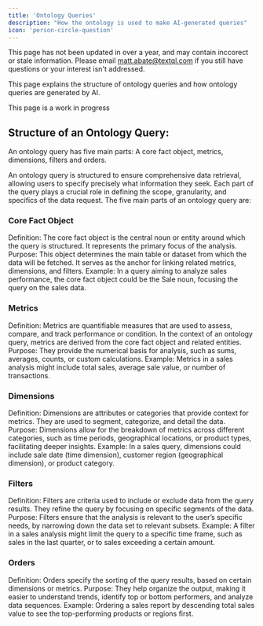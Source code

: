 ```yaml
---
title: 'Ontology Queries'
description: "How the ontology is used to make AI-generated queries"
icon: 'person-circle-question'
---
```


<Warning>This page has not been updated in over a year, and may contain inccorect or stale information.  Please email matt.abate@textql.com if you still have questions or your interest isn't addressed.</Warning>

This page explains the structure of ontology queries and how ontology queries are generated by AI.

<Warning>
This page is a work in progress
</Warning>

## Structure of an Ontology Query:
An ontology query has five main parts: A core fact object, metrics, dimensions, filters and orders.

An ontology query is structured to ensure comprehensive data retrieval, allowing users to specify precisely what information they seek. Each part of the query plays a crucial role in defining the scope, granularity, and specifics of the data request. The five main parts of an ontology query are:

### Core Fact Object
Definition: The core fact object is the central noun or entity around which the query is structured. It represents the primary focus of the analysis.
Purpose: This object determines the main table or dataset from which the data will be fetched. It serves as the anchor for linking related metrics, dimensions, and filters.
Example: In a query aiming to analyze sales performance, the core fact object could be the Sale noun, focusing the query on the sales data.
### Metrics
Definition: Metrics are quantifiable measures that are used to assess, compare, and track performance or condition. In the context of an ontology query, metrics are derived from the core fact object and related entities.
Purpose: They provide the numerical basis for analysis, such as sums, averages, counts, or custom calculations.
Example: Metrics in a sales analysis might include total sales, average sale value, or number of transactions.
### Dimensions
Definition: Dimensions are attributes or categories that provide context for metrics. They are used to segment, categorize, and detail the data.
Purpose: Dimensions allow for the breakdown of metrics across different categories, such as time periods, geographical locations, or product types, facilitating deeper insights.
Example: In a sales query, dimensions could include sale date (time dimension), customer region (geographical dimension), or product category.
### Filters
Definition: Filters are criteria used to include or exclude data from the query results. They refine the query by focusing on specific segments of the data.
Purpose: Filters ensure that the analysis is relevant to the user’s specific needs, by narrowing down the data set to relevant subsets.
Example: A filter in a sales analysis might limit the query to a specific time frame, such as sales in the last quarter, or to sales exceeding a certain amount.
### Orders
Definition: Orders specify the sorting of the query results, based on certain dimensions or metrics.
Purpose: They help organize the output, making it easier to understand trends, identify top or bottom performers, and analyze data sequences.
Example: Ordering a sales report by descending total sales value to see the top-performing products or regions first.
